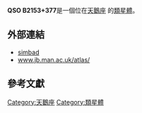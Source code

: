 {{Galaxy
  | name = [[QSO|QSO]] B2153+377

  | image =
  | epoch = [[J2000|J2000]]
  | ra = {{RA|21|55|52.2}}<ref name="ned">{{cite web
  | title=NASA/IPAC Extragalactic Database
  | work=Results for QSO B2153+377
  | url=http://nedwww.ipac.caltech.edu/
  | accessdate=2006-10-26
  | archive-date=2011-05-14
  | archive-url=https://web.archive.org/web/20110514100451/http://nedwww.ipac.caltech.edu/
  | dead-url=no
  }}</ref>
  | dec = {{DEC|+38|00|29.0}}<ref name="ned" />
  | constellation name = [[天鵝座|天鵝座]]
  | z = 0.290501 ± 0.00071 [[kilometer|km]]/[[second|s]]<ref name="ned" />
  | type = SyG<ref name="ned" />
  | dist_ly = 271.69128 [[ly|ly]] (83.3 [[kpc|kpc]]) 
  | appmag_v = 17.9
  | size_v = 
  | notes = First quasar discovered
  | names = [[DA|DA]] 570 , [[LEDA|LEDA]] 2817736 , [[3C星表|3C]] 438 , [[4C|4C]] 37.63 
}}
'''QSO B2153+377 '''是一個位在[[天鵝座|天鵝座]] 的[[類星體|類星體]]。
== 外部連結 ==

* [http://simbad.u-strasbg.fr/simbad/sim-id?protocol=html&Ident=QSO+B2153%2B377&NbIdent=1&Radius=2&Radius.unit=arcmin&submit=submit+id simbad]
* [http://www.jb.man.ac.uk/atlas/object/3C438.html www.jb.man.ac.uk/atlas/]{{Wayback|url=http://www.jb.man.ac.uk/atlas/object/3C438.html |date=20080508233408 }}
== 參考文獻 ==

{{reflist}}

{{類星體小作品}}

[[Category:天鵝座|Category:天鵝座]]
[[Category:類星體|Category:類星體]]